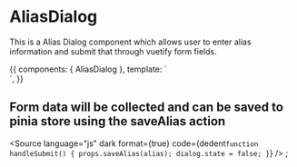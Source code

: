 <!-- AliasDialog.stories.mdx -->



<Meta
  title="Components/Dialogs/AliasDialog"
  component={AliasDialog}
  decorators={[withKnobs]}
/>

# AliasDialog

This is a Alias Dialog component which allows user to enter alias information and submit that through vuetify form fields.

<Props of={AliasDialog} />

<Canvas>
  <Story
    name="Primary"
    height="400px"
  >
    {{
      components: { AliasDialog },
      template: `<div> <AliasDialog /> </div>`,
    }}
  </Story>
</Canvas>

## Form data will be collected and can be saved to pinia store using the saveAlias action

<Source
  language="js"
  dark
  format={true}
  code={dedent`
  function handleSubmit() {
    props.saveAlias(alias);
    dialog.state = false;
  }
`}
/>
;
